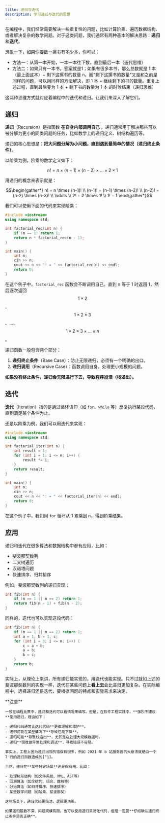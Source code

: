 ```yaml
---
title: 递归与迭代
description: 学习递归与迭代的思想
---
```


在编程中，我们经常需要解决一些重复性的问题，比如计算阶乘、遍历数据结构、或者解决复杂的数学问题。对于这类问题，我们通常有两种基本的解决思路：**递归**和**迭代**。

想象一下，如果你要数一摞书有多少本，你可以：
- 方法一：从第一本开始，一本一本往下数，直到最后一本（迭代思维）
- 方法二：如果只有一本书，答案就是1；如果有很多本书，那么总数就是 1 本（最上面这本）+ 剩下这摞书的数量 n。而"剩下这摞书的数量"又是和之前是同样的问题，可以用同样的方法解决，即 1 本 + 继续剩下的书的数量。重复上述过程，直到最后变为 1 本 + 剩下书的数量为 1 本 的时候结束（递归思维）

这两种思维方式就对应着编程中的迭代和递归。让我们来深入了解它们。

## 递归

**递归**（Recursion）是指函数 **在自身内部调用自己** 。递归通常用于解决那些可以被分解为更小的同类问题的任务，比如数学上的递归定义、树结构遍历等。

递归的核心思想是：**把大问题分解为小问题，直到遇到最简单的情况（递归终止条件）**。

以阶乘为例，阶乘的数学定义如下：

```math
n! = n \times (n-1) \times (n-2) \times \dots \times 2 \times 1
```

用递归的概念来表示就是：

```math
\begin{gather*}
n! = n \times (n-1)! \\
(n-1)! = (n-1) \times (n-2)! \\
(n-2)! = (n-2) \times (n-3)! \\
\vdots \\
2! = 2 \times 1! \\
1! = 1
\end{gather*}
```

我们可以使用下面的代码来实现阶乘：

```cpp lineNumbers title="main.cpp"
#include <iostream>
using namespace std;

int factorial_rec(int n) {
    if (n == 1) return 1;
    return n * factorial_rec(n - 1);
}

int main() {
    int n;
    cin >> n;
    cout << n << "! = " << factorial_rec(n) << endl;
    return 0;
}
```

在这个例子中，`factorial_rec` 函数会不断调用自己，直到 n 等于 1 时返回 1，然后逐次返回 $$1 \times 2$$、$$1 \times 2 \times 3$$、...、$$1 \times 2 \times 3 \times \dots \times n$$。

递归函数一般包含两个部分：

1. **递归终止条件**（Base Case）：防止无限递归，必须有一个明确的出口。
2. **递归调用**（Recursive Case）：函数调用自身，处理更小规模的问题。

**如果没有终止条件，递归会无限进行下去，导致程序崩溃（栈溢出）。**

## 迭代

**迭代**（Iteration）指的是通过循环语句（如 `for`、`while` 等）反复执行某段代码，直到满足某个条件为止。

还是以阶乘为例，我们可以用迭代来实现：

```cpp lineNumbers title="main.cpp"
#include <iostream>
using namespace std;

int factorial_iter(int n) {
    int result = 1;
    for (int i = 1; i <= n; i++) {
        result *= i;
    }
    return result;
}

int main() {
    int n;
    cin >> n;
    cout << n << "! = " << factorial_iter(n) << endl;
    return 0;
}
```

在这个例子中，我们用 `for` 循环从 1 累乘到 n，得到阶乘结果。

## 应用

递归和迭代在很多算法和数据结构中都有应用，比如：

- 斐波那契数列
- 二叉树遍历
- 汉诺塔问题
- 快速排序、归并排序

例如，斐波那契数列的递归实现：

```cpp
int fib(int n) {
    if (n == 1 || n == 2) return 1;
    return fib(n - 1) + fib(n - 2);
}
```

同样的，迭代也可以实现这段代码：

```cpp
int fib(int n) {
    if (n == 1 || n == 2) return 1;
    int a = 1, b = 1, c;
    for (int i = 3; i <= n; i++) {
        c = a + b;
        a = b;
        b = c;
    }
    return b;
}
```

实际上，从理论上来讲，所有递归能实现的，用迭代也能实现。只不过就如上述的斐波那契数列的实现一样，迭代在某些问题上**看上去**会比递归更加复杂。在实际编程中，选择递归还是迭代，要根据问题的特点和实际需求来决定。

<Callout type="error">
    **注意**

    一般在编程比赛中，递归和迭代可以看情况来编写。但是，在软件工程实践中，**强烈不建议**使用递归，理由如下：

    - 递归代码通常比迭代代码**更难理解和维护**。
    - 递归可能在某些情况下**导致性能下降**。
    - 递归可能**导致栈溢出**，尤其是在处理大规模数据时。
    - 递归**很难做异常处理和调试**，寻找错误不容易。

    事实上，工程上因为递归出现的错误有很多，例如 2021 年 b 站服务器的大崩溃就是由一个 7 行的递归函数造成的[^1]。

    当然，递归在**某些特定场景**还是很有用，比如：

    - 处理树形结构（如文件系统、XML、AST等）
    - 回溯算法（如全排列、组合、数独等）
    - 分治算法（如归并排序、快速排序）
    - 某些数学问题（如阶乘、斐波那契）

    这些场景下，递归代码更简洁，逻辑更清晰。

    如果递归层数不深、问题规模有限，也可以使用递归来简化代码，但是一定要**仔细确认递归终止条件是否正确**。
</Callout>

[^1]: 7 行代码搞崩溃B 站，原因令人唏嘘！: https://juejin.cn/post/7125760679373930510
